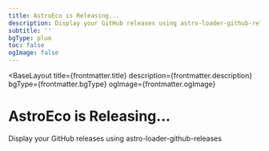 ```yaml
---
title: AstroEco is Releasing...
description: Display your GitHub releases using astro-loader-github-releases
subtitle: ''
bgType: plum
toc: false
ogImage: false
---
```



<BaseLayout
  title={frontmatter.title}
  description={frontmatter.description}
  bgType={frontmatter.bgType}
  ogImage={frontmatter.ogImage}
>
  <StandardLayout class="max-w-65ch" isCentered={true}>
    <Fragment slot="head">
      <h1>AstroEco is <span class="animate-pulse">Releasing...</span></h1>
      <p class="mt--4! op-50 italic"
      >Display your GitHub releases using <Link href="https://github.com/lin-stephanie/astro-loaders/tree/main/packages/astro-loader-github-releases" external={true} class="op-100!">astro-loader-github-releases</Link></p>
    </Fragment>
    <GithubView collectionType="releases" />
  </StandardLayout>
</BaseLayout>
